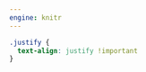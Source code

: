 ```yaml
---
engine: knitr
---
```


```css
.justify {
  text-align: justify !important
}
```

```{=html}
<script>
  
  function addAbstractWithButton(abstractClass, buttonText, abstractText) {
    
    const divElement = document.querySelector(`.${abstractClass}`);
    const randomId = "abstract-" + Math.floor(Math.random() * 1000000);
  
    // Create the new button element
    const buttonElement = document.createElement("button");
    buttonElement.className = "show-abstract";
    buttonElement.textContent = buttonText;
    buttonElement.onclick = function() {
      showAbstract(randomId);
    };
  
    // Create the new abstract element
    const abstractElement = document.createElement("p");
    abstractElement.id = randomId;
    abstractElement.style.display = "none";
    abstractElement.innerHTML = abstractText;
  
    // Replace the div element with the new button and abstract elements
    divElement.parentNode.replaceChild(buttonElement, divElement);
    buttonElement.insertAdjacentElement("afterend", abstractElement);
  }
  
  function showAbstract(abstractId) {
    var abstract = document.getElementById(abstractId);
    if (abstract.style.display === "none") {
      abstract.style.display = "block";
    } else {
      abstract.style.display = "none";
    }
  }

  function addAbstractButton() {
    var abstracts = document.querySelectorAll(".abstract")
    abstracts.forEach(e => {
      addAbstractWithButton("abstract", " Learn more ...", e.innerHTML);
    });
  }
  
  window.document.addEventListener("DOMContentLoaded", function (event) {
    addAbstractButton();
  });


</script>
```

```{=html}
<script>
  
  function addPresentationWithButton(presentationClass, buttonText, presentationText) {
    
    const divElement = document.querySelector(`.${presentationClass}`);
    const randomId = "presentation-" + Math.floor(Math.random() * 1000000);
  
    // Create the new button element
    const buttonElement = document.createElement("button");
    buttonElement.className = "show-presentation";
    buttonElement.textContent = buttonText;
    buttonElement.onclick = function() {
      showPresentation(randomId);
    };
  
    // Create the new presentation element
    const presentationElement = document.createElement("p");
    presentationElement.id = randomId;
    presentationElement.style.display = "none";
    presentationElement.innerHTML = presentationText;
  
    // Replace the div element with the new button and presentation elements
    divElement.parentNode.replaceChild(buttonElement, divElement);
    buttonElement.insertAdjacentElement("afterend", presentationElement);
  }
  
  function showPresentation(presentationId) {
    var presentation = document.getElementById(presentationId);
    if (presentation.style.display === "none") {
      presentation.style.display = "block";
    } else {
      presentation.style.display = "none";
    }
  }

  function addPresentationButton() {
    var presentations = document.querySelectorAll(".presentation")
    presentations.forEach(e => {
      addPresentationWithButton("presentation", " Show Presentation", e.innerHTML);
    });
  }
  
  window.document.addEventListener("DOMContentLoaded", function (event) {
    addPresentationButton();
  });


</script>
```